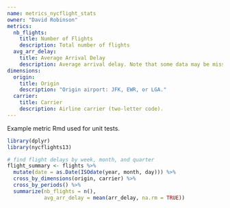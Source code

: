 ```yaml
---
name: metrics_nycflight_stats
owner: "David Robinson"
metrics:
  nb_flights:
    title: Number of Flights
    description: Total number of flights
  avg_arr_delay:
    title: Average Arrival Delay
    description: Average arrival delay. Note that some data may be missing their average delay.
dimensions:
  origin:
    title: Origin
    description: "Origin airport: JFK, EWR, or LGA."
  carrier:
    title: Carrier
    description: Airline carrier (two-letter code).
---
```


Example metric Rmd used for unit tests.

```r
library(dplyr)
library(nycflights13)

# find flight delays by week, month, and quarter
flight_summary <- flights %>%
  mutate(date = as.Date(ISOdate(year, month, day))) %>%
  cross_by_dimensions(origin, carrier) %>%
  cross_by_periods() %>%
  summarize(nb_flights = n(),
            avg_arr_delay = mean(arr_delay, na.rm = TRUE))
```
